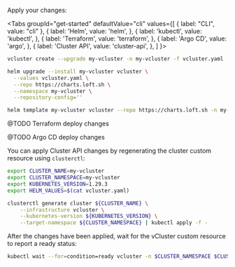 
Apply your changes:

<Tabs
  groupId="get-started"
  defaultValue="cli"
  values={[
	{ label: "CLI", value: "cli" },
    { label: 'Helm', value: 'helm', },
    { label: 'kubectl', value: 'kubectl', },
    { label: 'Terraform', value: 'terraform', },
    { label: 'Argo CD', value: 'argo', },
    { label: 'Cluster API', value: 'cluster-api', },
  ]
}>
<TabItem value="cli">

```bash
vcluster create --upgrade my-vcluster -n my-vcluster -f vcluster.yaml
```

</TabItem>
<TabItem value="helm">

```bash
helm upgrade --install my-vcluster vcluster \
  --values vcluster.yaml \
  --repo https://charts.loft.sh \
  --namespace my-vcluster \
  --repository-config=''
```

</TabItem>
<TabItem value="kubectl">

```bash
helm template my-vcluster vcluster --repo https://charts.loft.sh -n my-vcluster -f vcluster.yaml | kubectl apply -f -
```

</TabItem>
<TabItem value="terraform">

@TODO Terraform deploy changes

</TabItem>
<TabItem value="argo">

@TODO Argo CD deploy changes

</TabItem>
<TabItem value="cluster-api">

You can apply Cluster API changes by regenerating the cluster custom resource using `clusterctl`:
```bash
export CLUSTER_NAME=my-vcluster
export CLUSTER_NAMESPACE=my-vcluster
export KUBERNETES_VERSION=1.29.3
export HELM_VALUES=$(cat vcluster.yaml)

clusterctl generate cluster ${CLUSTER_NAME} \
    --infrastructure vcluster \
    --kubernetes-version ${KUBERNETES_VERSION} \
    --target-namespace ${CLUSTER_NAMESPACE} | kubectl apply -f -
```

After the changes have been applied, wait for the vCluster custom resource to report a ready status:
```bash
kubectl wait --for=condition=ready vcluster -n $CLUSTER_NAMESPACE $CLUSTER_NAME --timeout=300s
```

</TabItem>
</Tabs>
